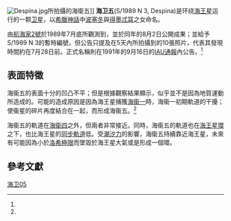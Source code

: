 [[File:Despina.jpg|thumb]]所拍攝的海衛五]]
'''海卫五'''(S/1989 N 3, Despina)是环绕[[海王星|海王星]]运行的一颗[[卫星|卫星]]，以[[希臘神話|希臘神話]]中[[波塞冬|波塞冬]]與[[得墨忒耳|得墨忒耳]]之女{{link-en|黛丝碧娜|despoina}}命名。

由[[航海家2號|航海家2號]]於1989年7月底所觀測到，並於同年的8月2日公開成果；並給予S/1989 N 3的暫時編號，但公告只提及在5天內所拍攝到的10張照片，代表其發現時間約在7月28日前。正式名稱則在1991年的9月16日的[[IAU通報|IAU通報]]內公告。<ref name="IAUC 5347" />

==表面特徵==
海衞五的表面十分的凹凸不平；但是根據觀察結果顯示，似乎並不是因為地質運動所造成的。可能的造成原因是因為海王星捕獲[[海衞一|海衞一]]時，海衞一初期軌道的干擾；使衞星的碎片再度結合在一起，而形成海衞五。<ref name="BanfieldMurray1992" />

海衞五的軌道在[[海衛四|海衛四]]之外，但兩者非常接近。同時，海衞五的軌道也在[[海王星環|海王星環]]之下，也比海王星的[[同步軌道|同步軌道]]低。受[[潮汐力|潮汐力]]的影響，海衛五持續靠近海王星，未來有可能因為小於[[洛希極限|洛希極限]]而墜毀於海王星大氣或是形成一個環。

== 參考文獻 ==
{{reflist
| refs =
<ref name="IAUC 5347">{{cite journal
| last = Marsden
| first = Brian G.
| title = Satellites of Saturn and Neptune
| date = 1991年9月16日
| journal = IAU通報
| volume = 5347
| url = http://www.cbat.eps.harvard.edu/iauc/05300/05347.html
| accessdate = 2011-10-26
| archive-date = 2012-06-06
| archive-url = https://www.webcitation.org/68Dxyq9le?url=http://www.cbat.eps.harvard.edu/iauc/05300/05347.html
| dead-url = no
}}</ref>
<ref name="BanfieldMurray1992">{{cite journal|url=http://linkinghub.elsevier.com/retrieve/pii/001910359290155Z|pages=390–401|title=A dynamical history of the inner Neptunian satellites|journal=Icarus|volume=99|issue=2|accessdate=2018-04-02|doi=10.1016/0019-1035(92)90155-z|author=Don Banfield, Norm Murray|archive-date=2018-06-03|archive-url=https://web.archive.org/web/20180603163915/https://linkinghub.elsevier.com/retrieve/pii/001910359290155Z|dead-url=no}}</ref>

}}

{{海王星卫星}}

{{卫星小作品}}

[[Category:海王星的卫星|海卫05]]